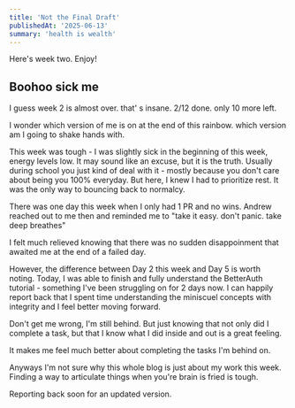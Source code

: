 ```yaml
---
title: 'Not the Final Draft'
publishedAt: '2025-06-13'
summary: 'health is wealth'
---
```


Here's week two. Enjoy!

## Boohoo sick me 

I guess week 2 is almost over. that' s insane. 2/12 done. only 10 more left. 

I wonder which version of me is on at the end of this rainbow. which version am I going to shake hands with. 

This week was tough -  I was slightly sick in the beginning of this week, energy levels low. It may sound like an excuse, but it is the truth. Usually during school you just kind of deal with it - mostly because you don't care about being you 100% everyday. But here, I knew I had to prioritize rest. It was the only way to bouncing back to normalcy. 

There was one day this week when I only had 1 PR and no wins. Andrew reached out to me then and reminded me to "take it easy. don't panic. take deep breathes" 

I felt much relieved knowing that there was no sudden disappoinment that awaited me at the end of a failed day. 

However, the difference between Day 2 this week and Day 5 is worth noting. Today, I was able to finish and fully understand the BetterAuth tutorial -  something I've been struggling on for 2 days now. I can happily report back that I spent time understanding the miniscuel concepts with integrity and I feel better moving forward. 

Don't get me wrong, I'm still behind. But just knowing that not only did I complete a task, but that I know what I did inside and out is a great feeling. 

It makes me feel much better about completing the tasks I'm behind on. 

Anyways I'm not sure why this whole blog is just about my work this week. Finding a way to articulate things when you're brain is fried is tough. 

Reporting back soon for an updated version. 

